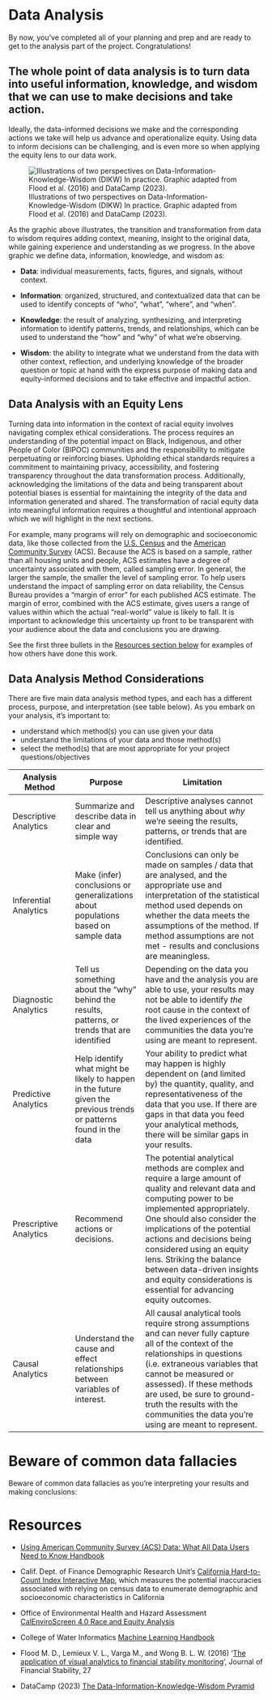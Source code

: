 # Data Analysis

By now, you've completed all of your planning and prep and are ready to get to the analysis part of the project. Congratulations!

::: callout-note
# The whole point of data analysis is to turn data into useful information, knowledge, and wisdom that we can use to make decisions and take action. 

Ideally, the data-informed decisions we make and the corresponding actions we take will help us advance and operationalize equity. Using data to inform decisions can be challenging, and is even more so when applying the equity lens to our data work.
:::

![Illustrations of two perspectives on Data-Information-Knowledge-Wisdom (DIKW) In practice. Graphic adapted from Flood et al. (2016) and DataCamp (2023).](images/dikw_adapted.png)

As the graphic above illustrates, the transition and transformation from data to wisdom requires adding context, meaning, insight to the original data, while gaining experience and understanding as we progress. In the above graphic we define data, information, knowledge, and wisdom as:

-   **Data**: individual measurements, facts, figures, and signals, without context.

-   **Information**: organized, structured, and contextualized data that can be used to identify concepts of "who", "what", "where", and "when".

-   **Knowledge**: the result of analyzing, synthesizing, and interpreting information to identify patterns, trends, and relationships, which can be used to understand the "how" and "why" of what we're observing.

-   **Wisdom**: the ability to integrate what we understand from the data with other context, reflection, and underlying knowledge of the broader question or topic at hand with the express purpose of making data and equity-informed decisions and to take effective and impactful action.

## Data Analysis with an Equity Lens

Turning data into information in the context of racial equity involves navigating complex ethical considerations. The process requires an understanding of the potential impact on Black, Indigenous, and other People of Color (BIPOC) communities and the responsibility to mitigate perpetuating or reinforcing biases. Upholding ethical standards requires a commitment to maintaining privacy, accessibility, and fostering transparency throughout the data transformation process. Additionally, acknowledging the limitations of the data and being transparent about potential biases is essential for maintaining the integrity of the data and information generated and shared. The transformation of racial equity data into meaningful information requires a thoughtful and intentional approach which we will highlight in the next sections.

For example, many programs will rely on demographic and socioeconomic data, like those collected from the [U.S. Census](https://www.census.gov/programs-surveys/decennial-census/decade/2020/2020-census-main.html) and the [American Community Survey](https://www.census.gov/programs-surveys/acs) (ACS). Because the ACS is based on a sample, rather than all housing units and people, ACS estimates have a degree of uncertainty associated with them, called sampling error. In general, the larger the sample, the smaller the level of sampling error. To help users understand the impact of sampling error on data reliability, the Census Bureau provides a “margin of error” for each published ACS estimate. The margin of error, combined with the ACS estimate, gives users a range of values within which the actual “real-world” value is likely to fall. It is important to acknowledge this uncertainty up front to be transparent with your audience about the data and conclusions you are drawing. 

See the first three bullets in the [Resources section below](https://cawaterboarddatacenter.github.io/equity-data-handbook/assure-analyze/analysis.html#resources) for examples of how others have done this work.

## Data Analysis Method Considerations

There are five main data analysis method types, and each has a different process, purpose, and interpretation (see table below). As you embark on your analysis, it's important to:

-   understand which method(s) you can use given your data
-   understand the limitations of your data and those method(s)
-   select the method(s) that are most appropriate for your project questions/objectives

| Analysis Method        | Purpose                                                                                                            | Limitation                                                                                                                                                                                                                                                                                                                                                                                                 |
|------------------|--------------------|-----------------------------------|
| Descriptive Analytics  | Summarize and describe data in clear and simple way                                                                | Descriptive analyses cannot tell us anything about *why* we're seeing the results, patterns, or trends that are identified.                                                                                                                                                                                                                                                                                |
| Inferential Analytics  | Make (infer) conclusions or generalizations about populations based on sample data                                 | Conclusions can only be made on samples / data that are analysed, and the appropriate use and interpretation of the statistical method used depends on whether the data meets the assumptions of the method. If method assumptions are not met - results and conclusions are meaningless.                                                                                                                  |
| Diagnostic Analytics   | Tell us something about the "why" behind the results, patterns, or trends that are identified                      | Depending on the data you have and the analysis you are able to use, your results may not be able to identify *the* root cause in the context of the lived experiences of the communities the data you're using are meant to represent.                                                                                                                                                                    |
| Predictive Analytics   | Help identify what might be likely to happen in the future given the previous trends or patterns found in the data | Your ability to predict what may happen is highly dependent on (and limited by) the quantity, quality, and representativeness of the data that you use. If there are gaps in that data you feed your analytical methods, there will be similar gaps in your results.                                                                                                                                       |
| Prescriptive Analytics | Recommend actions or decisions.                                                                                    | The potential analytical methods are complex and require a large amount of quality and relevant data and computing power to be implemented appropriately. One should also consider the implications of the potential actions and decisions being considered using an equity lens. Striking the balance between data-driven insights and equity considerations is essential for advancing equity outcomes.  |
| Causal Analytics       | Understand the cause and effect relationships between variables of interest.                                       | All causal analytical tools require strong assumptions and can never fully capture all of the context of the relationships in questions (i.e. extraneous variables that cannot be measured or assessed). If these methods are used, be sure to ground-truth the results with the communities the data you're using are meant to represent.                                                                 |

# **Beware of common data fallacies**

Beware of common data fallacies as you're interpreting your results and making conclusions:

# Resources

-   [Using American Community Survey (ACS) Data: What All Data Users Need to Know Handbook](https://www.census.gov/programs-surveys/acs/library/handbooks/general.html)

-   Calif. Dept. of Finance Demographic Research Unit's [California Hard-to-Count Index Interactive Map](https://cacensus.maps.arcgis.com/apps/webappviewer/index.html?id=48be59de0ba94a3dacff1c9116df8b37), which measures the potential inaccuracies associated with relying on census data to enumerate demographic and socioeconomic characteristics in California

-    Office of Environmental Health and Hazard Assessment [CalEnviroScreen 4.0 Race and Equity Analysis](https://storymaps.arcgis.com/stories/f555670d30a942e4b46b18293e2795a7)

-   College of Water Informatics [Machine Learning Handbook](https://www.waterboards.ca.gov/resources/oima/cowi/machine_learning_handbook.html)

-   Flood M. D., Lemieux V. L., Varga M., and Wong B. L. W. (2016) '[The application of visual analytics to financial stability monitoring](https://doi.org/10.1016/j.jfs.2016.01.006)', Journal of Financial Stability, 27

-   DataCamp (2023) [The Data-Information-Knowledge-Wisdom Pyramid](https://www.datacamp.com/cheat-sheet/the-data-information-knowledge-wisdom-pyramid)

